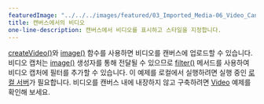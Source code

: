---
featuredImage: "../../../images/featured/03_Imported_Media-06_Video_Canvas-thumbnail.png"
title: 캔버스에서의 비디오
one-line-description: 캔버스에서 비디오를 표시하고 스타일을 지정합니다.
---

<a href="https://p5js.org/reference/#/p5/createVideo" target="_blank">createVideo()</a>와
<a href="https://p5js.org/reference/#/p5/image" target="_blank">image()</a> 함수를 사용하면 비디오를 캔버스에 업로드할 수 있습니다.
비디오 캡처는 <a href="https://p5js.org/reference/#/p5/image" target="_blank">image()</a> 생성자를 통해 전달될 수 있으므로
<a href="https://p5js.org/reference/#/p5/filter" target="_blank">filter()</a> 메서드를 사용하여 비디오 캡처에 필터를 추가할 수 있습니다.
이 예제를 로컬에서 실행하려면 실행 중인 <a href="https://github.com/processing/p5.js/wiki/Local-server">로컬 서버</a>가 필요합니다. 
비디오를 캔버스 내에 내장하지 않고 구축하려면 <a href="https://p5js.org/examples/dom-video.html">Video</a> 예제를 확인해 보세요.
